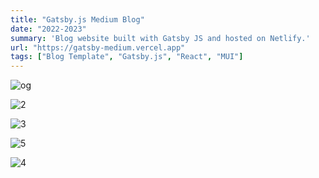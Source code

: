 ```yaml
---
title: "Gatsby.js Medium Blog"
date: "2022-2023"
summary: 'Blog website built with Gatsby JS and hosted on Netlify.'
url: "https://gatsby-medium.vercel.app"
tags: ["Blog Template", "Gatsby.js", "React", "MUI"]
---
```



<Image 
  src="/projects/medium/og.png"
  alt="og"
  width={2267}
  height={1280}
/>

<Image 
  src="/projects/medium/phones.png"
  alt="2"
  width={3062}
  height={2042}
  caption="Mobile view, featuring detail view of a blog post, list view of blog posts, a seamless contact form, and a page to showcase gear with affiliate links."
/>

<Image 
  src="/projects/medium/tablet.png"
  alt="3"
  width={2267}
  height={1280}
  caption="Blog post's transform responsively to fit the screen. Sidebars for navigation and meta data are then shown."
/>

<Image 
  src="/projects/medium/dark computer.png"
  alt="5"
  width={5412}
  height={3246}
  caption="Application uses preferred system theme."
/>

<Image 
  src="/projects/medium/light computer.png"
  alt="4"
  width={5412}
  height={3246}
  caption="Or can be manually set to light or dark mode."
/>

